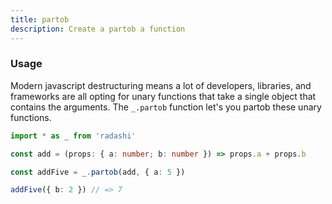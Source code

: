 ```yaml
---
title: partob
description: Create a partob a function
---
```


### Usage

Modern javascript destructuring means a lot of developers, libraries, and frameworks are all opting for unary functions that take a single object that contains the arguments. The `_.partob` function let's you partob these unary functions.

```ts
import * as _ from 'radashi'

const add = (props: { a: number; b: number }) => props.a + props.b

const addFive = _.partob(add, { a: 5 })

addFive({ b: 2 }) // => 7
```
